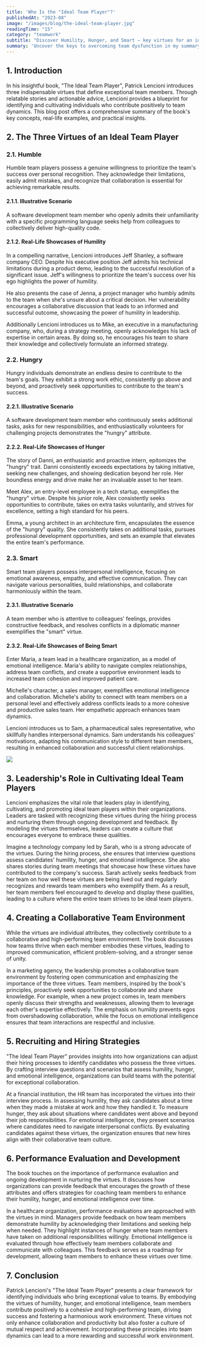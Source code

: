 ```yaml
---
title: 'Who Is the "Ideal Team Player"?'
publishedAt: "2023-08"
image: "/images/blog/the-ideal-team-player.jpg"
readingTime: "15"
category: "teamwork"
subtitle: "Discover Humility, Hunger, and Smart — key virtues for an ideal team player. Real-life examples and insights from Patrick Lencioni's book."
summary: 'Uncover the keys to overcoming team dysfunction in my summary of "The Five Dysfunctions of a Team" by Patrick Lencioni. Learn how to build trust, encourage healthy conflict, foster commitment, establish accountability, and prioritize collective results. This blog offers actionable solutions and real-world examples for each challenge, helping your team thrive in a collaborative and goal-driven atmosphere.'
---
```


## 1. Introduction

In his insightful book, "The Ideal Team Player", Patrick Lencioni introduces three indispensable virtues that define exceptional team members. Through relatable stories and actionable advice, Lencioni provides a blueprint for identifying and cultivating individuals who contribute positively to team dynamics. This blog post offers a comprehensive summary of the book's key concepts, real-life examples, and practical insights.

## 2. The Three Virtues of an Ideal Team Player

### 2.1. Humble

Humble team players possess a genuine willingness to prioritize the team's success over personal recognition. They acknowledge their limitations, easily admit mistakes, and recognize that collaboration is essential for achieving remarkable results.

#### 2.1.1. Illustrative Scenario

A software development team member who openly admits their unfamiliarity with a specific programming language seeks help from colleagues to collectively deliver high-quality code.

#### 2.1.2. Real-Life Showcases of Humility

In a compelling narrative, Lencioni introduces Jeff Shanley, a software company CEO. Despite his executive position Jeff admits his technical limitations during a product demo, leading to the successful resolution of a significant issue. Jeff's willingness to prioritize the team's success over his ego highlights the power of humility.

He also presents the case of Jenna, a project manager who humbly admits to the team when she's unsure about a critical decision. Her vulnerability encourages a collaborative discussion that leads to an informed and successful outcome, showcasing the power of humility in leadership.

Additionally Lencioni introduces us to Mike, an executive in a manufacturing company, who, during a strategy meeting, openly acknowledges his lack of expertise in certain areas. By doing so, he encourages his team to share their knowledge and collectively formulate an informed strategy.

### 2.2. Hungry

Hungry individuals demonstrate an endless desire to contribute to the team's goals. They exhibit a strong work ethic, consistently go above and beyond, and proactively seek opportunities to contribute to the team's success.

#### 2.2.1. Illustrative Scenario

A software development team member who continuously seeks additional tasks, asks for new responsibilities, and enthusiastically volunteers for challenging projects demonstrates the "hungry" attribute.

#### 2.2.2. Real-Life Showcases of Hunger

The story of Danni, an enthusiastic and proactive intern, epitomizes the "hungry" trait. Danni consistently exceeds expectations by taking initiative, seeking new challenges, and showing dedication beyond her role. Her boundless energy and drive make her an invaluable asset to her team.

Meet Alex, an entry-level employee in a tech startup, exemplifies the "hungry" virtue. Despite his junior role, Alex consistently seeks opportunities to contribute, takes on extra tasks voluntarily, and strives for excellence, setting a high standard for his peers.

Emma, a young architect in an architecture firm, encapsulates the essence of the "hungry" quality. She consistently takes on additional tasks, pursues professional development opportunities, and sets an example that elevates the entire team's performance.

### 2.3. Smart

Smart team players possess interpersonal intelligence, focusing on emotional awareness, empathy, and effective communication. They can navigate various personalities, build relationships, and collaborate harmoniously within the team.

#### 2.3.1. Illustrative Scenario

A team member who is attentive to colleagues' feelings, provides constructive feedback, and resolves conflicts in a diplomatic manner exemplifies the "smart" virtue.

#### 2.3.2. Real-Life Showcases of Being Smart

Enter Maria, a team lead in a healthcare organization, as a model of emotional intelligence. Maria's ability to navigate complex relationships, address team conflicts, and create a supportive environment leads to increased team cohesion and improved patient care.

Michelle's character, a sales manager, exemplifies emotional intelligence and collaboration. Michelle's ability to connect with team members on a personal level and effectively address conflicts leads to a more cohesive and productive sales team. Her empathetic approach enhances team dynamics.

Lencioni introduces us to Sam, a pharmaceutical sales representative, who skillfully handles interpersonal dynamics. Sam understands his colleagues' motivations, adapting his communication style to different team members, resulting in enhanced collaboration and successful client relationships.

<Div
  width="1000px"
  Mw="100%"
  height="40vh"
  Mh="400px"
  position="relative"
  mx="auto"
  my="4"
>
  <Image
    src="/images/blog/the-ideal-team-player-diagram.jpg"
    layout="fill"
    fit="contain"
  />
</Div>

## 3. Leadership's Role in Cultivating Ideal Team Players

Lencioni emphasizes the vital role that leaders play in identifying, cultivating, and promoting ideal team players within their organizations. Leaders are tasked with recognizing these virtues during the hiring process and nurturing them through ongoing development and feedback. By modeling the virtues themselves, leaders can create a culture that encourages everyone to embrace these qualities.

Imagine a technology company led by Sarah, who is a strong advocate of the virtues. During the hiring process, she ensures that interview questions assess candidates' humility, hunger, and emotional intelligence. She also shares stories during team meetings that showcase how these virtues have contributed to the company's success. Sarah actively seeks feedback from her team on how well these virtues are being lived out and regularly recognizes and rewards team members who exemplify them. As a result, her team members feel encouraged to develop and display these qualities, leading to a culture where the entire team strives to be ideal team players.

## 4. Creating a Collaborative Team Environment

While the virtues are individual attributes, they collectively contribute to a collaborative and high-performing team environment. The book discusses how teams thrive when each member embodies these virtues, leading to improved communication, efficient problem-solving, and a stronger sense of unity.

In a marketing agency, the leadership promotes a collaborative team environment by fostering open communication and emphasizing the importance of the three virtues. Team members, inspired by the book's principles, proactively seek opportunities to collaborate and share knowledge. For example, when a new project comes in, team members openly discuss their strengths and weaknesses, allowing them to leverage each other's expertise effectively. The emphasis on humility prevents egos from overshadowing collaboration, while the focus on emotional intelligence ensures that team interactions are respectful and inclusive.

## 5. Recruiting and Hiring Strategies

"The Ideal Team Player" provides insights into how organizations can adjust their hiring processes to identify candidates who possess the three virtues. By crafting interview questions and scenarios that assess humility, hunger, and emotional intelligence, organizations can build teams with the potential for exceptional collaboration.

At a financial institution, the HR team has incorporated the virtues into their interview process. In assessing humility, they ask candidates about a time when they made a mistake at work and how they handled it. To measure hunger, they ask about situations where candidates went above and beyond their job responsibilities. For emotional intelligence, they present scenarios where candidates need to navigate interpersonal conflicts. By evaluating candidates against these virtues, the organization ensures that new hires align with their collaborative team culture.

## 6. Performance Evaluation and Development

The book touches on the importance of performance evaluation and ongoing development in nurturing the virtues. It discusses how organizations can provide feedback that encourages the growth of these attributes and offers strategies for coaching team members to enhance their humility, hunger, and emotional intelligence over time.

In a healthcare organization, performance evaluations are approached with the virtues in mind. Managers provide feedback on how team members demonstrate humility by acknowledging their limitations and seeking help when needed. They highlight instances of hunger where team members have taken on additional responsibilities willingly. Emotional intelligence is evaluated through how effectively team members collaborate and communicate with colleagues. This feedback serves as a roadmap for development, allowing team members to enhance these virtues over time.

## 7. Conclusion

Patrick Lencioni's "The Ideal Team Player" presents a clear framework for identifying individuals who bring exceptional value to teams. By embodying the virtues of humility, hunger, and emotional intelligence, team members contribute positively to a cohesive and high-performing team, driving success and fostering a harmonious work environment. These virtues not only enhance collaboration and productivity but also foster a culture of mutual respect and achievement. Incorporating these principles into team dynamics can lead to a more rewarding and successful work environment.

